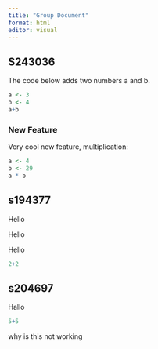 ```yaml
---
title: "Group Document"
format: html
editor: visual
---
```


## S243036

The code below adds two numbers a and b.

```r
a <- 3
b <- 4
a+b
```

### New Feature

Very cool new feature, multiplication:

```r
a <- 4
b <- 29
a * b
```

## s194377

Hello

Hello

Hello

```r
2+2 
```

## s204697

Hallo

```r
5+5
```

why is this not working

